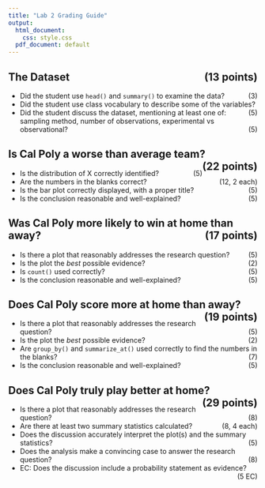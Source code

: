 ```yaml
---
title: "Lab 2 Grading Guide"
output:
  html_document: 
    css: style.css
  pdf_document: default
---
```


## The Dataset [(13 points)]{style="float:right"}

* Did the student use `head()` and `summary()` to examine the data?  [(3)]{style="float:right"}
* Did the student use class vocabulary to describe some of the variables? [(5)]{style="float:right"}
* Did the student discuss the dataset, mentioning at least one of: sampling method, number of observations, experimental vs observational?  [(5)]{style="float:right"}

## Is Cal Poly a worse than average team? [(22 points)]{style="float:right"}

* Is the distribution of X correctly identified?  [(5)]{style="float:right"}
* Are the numbers in the blanks correct? [(12, 2 each)]{style="float:right"}
* Is the bar plot correctly displayed, with a proper title?  [(5)]{style="float:right"}
* Is the conclusion reasonable and well-explained?  [(5)]{style="float:right"}

## Was Cal Poly more likely to win at home than away? [(17 points)]{style="float:right"}

* Is there a plot that reasonably addresses the research question?  [(5)]{style="float:right"}
* Is the plot the *best* possible evidence? [(2)]{style="float:right"}
* Is `count()` used correctly? [(5)]{style="float:right"}
* Is the conclusion reasonable and well-explained?  [(5)]{style="float:right"}

## Does Cal Poly score more at home than away? [(19 points)]{style="float:right"}

* Is there a plot that reasonably addresses the research question?  [(5)]{style="float:right"}
* Is the plot the *best* possible evidence? [(2)]{style="float:right"}
* Are `group_by()` and `summarize_at()` used correctly to find the numbers in the blanks? [(7)]{style="float:right"}
* Is the conclusion reasonable and well-explained?  [(5)]{style="float:right"}

## Does Cal Poly truly play better at home? [(29 points)]{style="float:right"}

* Is there a plot that reasonably addresses the research question? [(8)]{style="float:right"}
* Are there at least two summary statistics calculated? [(8, 4 each)]{style="float:right"}
* Does the discussion accurately interpret the plot(s) and the summary statistics? [(5)]{style="float:right"}
* Does the analysis make a convincing case to answer the research question? [(8)]{style="float:right"}
* EC:  Does the discussion include a probability statement as evidence?  [(5 EC)]{style="float:right"}